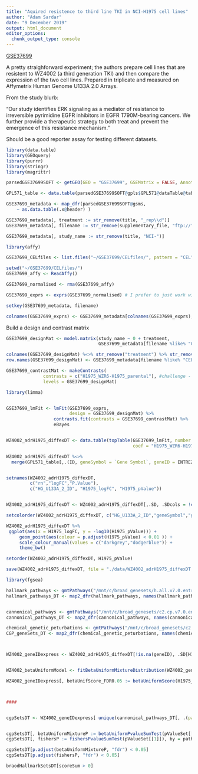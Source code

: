 ```yaml
---
title: "Aquired resistence to third line TKI in NCI-H1975 cell lines"
author: "Adam Sardar"
date: "9 December 2019"
output: html_document
editor_options: 
  chunk_output_type: console
---
```


[GSE37699](http://www.ncbi.nlm.nih.gov/geo/query/acc.cgi?acc=GSE37699)

A pretty straighforward experiment; the authors prepare cell lines that are resistent to WZ4002 (a third generation TKI) and then compare the expression of the two cell lines. Prepared in triplicate and measured on Affymetrix Human Genome U133A 2.0 Arrays.

From the study blurb:

"Our study identifies ERK signaling as a mediator of resistance to irreversible pyrimidine EGFR inhibitors in EGFR T790M-bearing cancers. We further provide a therapeutic strategy to both treat and prevent the emergence of this resistance mechanism."

Should be a good reporter assay for testing different datasets.

```r

library(data.table)
library(GEOquery)
library(purrr)
library(stringr)
library(magrittr)

parsedGSE37699SOFT <- getGEO(GEO = "GSE37699", GSEMatrix = FALSE, AnnotGPL = FALSE, getGPL = TRUE)

GPL571_table <- data.table(parsedGSE37699SOFT@gpls$GPL571@dataTable@table)

GSE37699_metadata <- map_dfr(parsedGSE37699SOFT@gsms,
    ~ as.data.table(.x@header) )

GSE37699_metadata[, treatment := str_remove(title, "_rep\\d")]
GSE37699_metadata[, filename := str_remove(supplementary_file, "ftp://ftp.ncbi.nlm.nih.gov/geo/samples/GSM925nnn/GSM\\d+/suppl/")]

GSE37699_metadata[, study_name := str_remove(title, "NCI-")]

```


```r
library(affy)

GSE37699_CELfiles <- list.files("~/GSE37699/CELfiles/", pattern = "CEL", full.names = TRUE)

setwd("~/GSE37699/CELfiles/")
GSE37699_affy <- ReadAffy()

GSE37699_normalised <- rma(GSE37699_affy)

GSE37699_exprs <- exprs(GSE37699_normalised) # I prefer to just work with matricies. It's really explicit and simple

setkey(GSE37699_metadata, filename)

colnames(GSE37699_exprs) <- GSE37699_metadata[colnames(GSE37699_exprs), study_name]

```

Build a design and contrast matrix

```r

GSE37699_designMat <- model.matrix(study_name ~ 0 + treatment,
                                   GSE37699_metadata[filename %like% "CEL"])

colnames(GSE37699_designMat) %<>% str_remove("treatment") %>% str_remove("NCI-")
row.names(GSE37699_designMat) <- GSE37699_metadata[filename %like% "CEL", study_name]

GSE37699_contrastMat <- makeContrasts(
              contrasts = c("H1975_WZR6-H1975_parental"), #challenge - control
              levels = GSE37699_designMat)

```


```r
library(limma)


GSE37699_lmFit <- lmFit(GSE37699_exprs,
                        design = GSE37699_designMat) %>%
                  contrasts.fit(contrasts = GSE37699_contrastMat) %>%
                  eBayes


WZ4002_adrH1975_diffexDT <- data.table(topTable(GSE37699_lmFit, number = Inf, adjust.method = "fdr",
                                                coef = "H1975_WZR6-H1975_parental"), keep.rownames = TRUE )

WZ4002_adrH1975_diffexDT %<>% 
  merge(GPL571_table[,.(ID, geneSymbol = `Gene Symbol`, geneID = ENTREZ_GENE_ID)], by.x = "rn", by.y = "ID")


setnames(WZ4002_adrH1975_diffexDT,
         c("rn","logFC","P.Value"),
         c("HG_U133A_2_ID", "H1975_logFC", "H1975_pValue"))


WZ4002_adrH1975_diffexDT <- WZ4002_adrH1975_diffexDT[,.SD, .SDcols = !c("AveExpr","t","B","adj.P.Val")]

setcolorder(WZ4002_adrH1975_diffexDT, c("HG_U133A_2_ID","geneSymbol","geneID"))

```



```r

WZ4002_adrH1975_diffexDT %>%
 ggplot(aes(x = H1975_logFC, y = -log10(H1975_pValue))) +
     geom_point(aes(colour = p.adjust(H1975_pValue) < 0.01 )) +
     scale_colour_manual(values = c("darkgrey","dodgerblue")) +
     theme_bw() 

setorder(WZ4002_adrH1975_diffexDT, H1975_pValue)

save(WZ4002_adrH1975_diffexDT, file = "./data/WZ4002_adrH1975_diffexDT.RData", compress = "xz")

```




```r

library(fgsea)

hallmark_pathways <- gmtPathways("/mnt/c/broad_genesets/h.all.v7.0.entrez.gmt")
hallmark_pathways_DT <- map2_dfr(hallmark_pathways, names(hallmark_pathways), ~ data.table(name = .y, geneID = .x))


cannonical_pathways <- gmtPathways("/mnt/c/broad_genesets/c2.cp.v7.0.entrez.gmt")
cannonical_pathways_DT <- map2_dfr(cannonical_pathways, names(cannonical_pathways), ~ data.table(name = .y, geneID = .x))

chemical_genetic_peturbations <- gmtPathways("/mnt/c/broad_genesets/c2.cgp.v7.0.entrez.gmt")
CGP_geneSets_DT <- map2_dfr(chemical_genetic_peturbations, names(chemical_genetic_peturbations), ~ data.table(name = .y, geneID = .x))



WZ4002_geneIDexpress <- WZ4002_adrH1975_diffexDT[!is.na(geneID), .SD[H1975_pValue == min(H1975_pValue, na.rm = T)][1] , by = geneID]


WZ4002_betaUniformModel <- fitBetaUniformMixtureDistribution(WZ4002_geneIDexpress$H1975_pValue, nStarts = 20)

WZ4002_geneIDexpress[, betaUnifScore_FDR0.05 := betaUniformScore(H1975_pValue, WZ4002_betaUniformModel, FDR = 0.05)]



####


cgpSetsDT <- WZ4002_geneIDexpress[ unique(cannonical_pathways_DT[, .(pathway = name, geneID)]), , on = "geneID"][!is.na(H1975_pValue),.(pValueSet = list(H1975_pValue), geneSet = list(geneSymbol), scoreSum = sum(betaUnifScore_FDR0.05)), by = pathway]


cgpSetsDT[, betaUniformMixtureP := betaUniformPvalueSumTest(pValueSet[[1]], WZ4002_betaUniformModel), by = pathway]
cgpSetsDT[, fishersP := fishersPvalueSumTest(pValueSet[[1]]), by = pathway]

cgpSetsDT[p.adjust(betaUniformMixtureP, "fdr") < 0.05] 
cgpSetsDT[p.adjust(fishersP, "fdr") < 0.05]

braodHallmarkSetsDT[scoreSum > 0]



```

